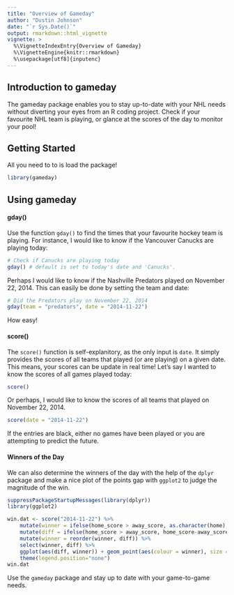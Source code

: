 ```yaml
---
title: "Overview of Gameday"
author: "Dustin Johnson"
date: "`r Sys.Date()`"
output: rmarkdown::html_vignette
vignette: >
  %\VignetteIndexEntry{Overview of Gameday}
  %\VignetteEngine{knitr::rmarkdown}
  %\usepackage[utf8]{inputenc}
---
```


## Introduction to gameday

The gameday package enables you to stay up-to-date with your NHL needs without diverting your eyes from an R coding project. Check if your favourite NHL team is playing, or glance at the scores of the day to monitor your pool!

## Getting Started

All you need to to is load the package!

```r
library(gameday)
```

## Using gameday

#### gday()
Use the function `gday()` to find the times that your favourite hockey team is playing. For instance, I would like to know if the Vancouver Canucks are playing today:

```r
# Check if Canucks are playing today
gday() # default is set to today's date and 'Canucks'.
```

Perhaps I would like to know if the Nashville Predators played on November 22, 2014. This can easily be done by setting the team and date:

```r
# Did the Predators play on November 22, 2014
gday(team = "predators", date = "2014-11-22")
```

How easy!

#### score()
The `score()` function is self-explanitory, as the only input is `date`. It simply provides the scores of all teams that played (or are playing) on a given date. This means, your scores can be update in real time! Let's say I wanted to know the scores of all games played today:

```r
score()
```

Or perhaps, I would like to know the scores of all teams that played on November 22, 2014.

```r
score(date = "2014-11-22")
```

If the entries are black, either no games have been played or you are attempting to predict the future.

#### Winners of the Day

We can also determine the winners of the day with the help of the `dplyr` package and make a nice plot of the points gap with `ggplot2` to judge the magnitude of the win. 

```r
suppressPackageStartupMessages(library(dplyr))
library(ggplot2)

win.dat <- score("2014-11-22") %>%
	mutate(winner = ifelse(home_score > away_score, as.character(home), as.character(away))) %>%
	mutate(diff = ifelse(home_score > away_score, home_score-away_score, away_score-home_score)) %>%
	mutate(winner = reorder(winner, diff)) %>%
	select(winner, diff) %>%
	ggplot(aes(diff, winner)) + geom_point(aes(colour = winner), size = 3) + 
	theme(legend.position="none")
win.dat

```	
	
Use the `gameday` package and stay up to date with your game-to-game needs.


